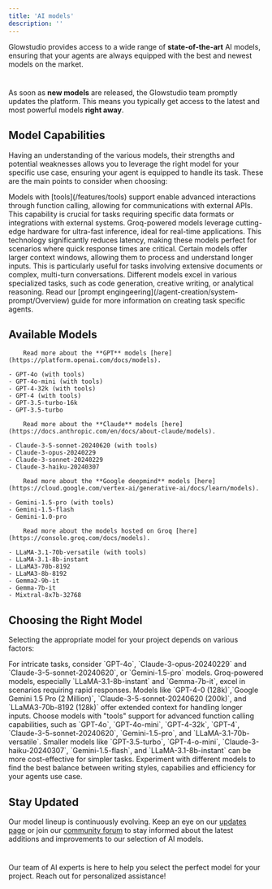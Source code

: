 ```yaml
---
title: 'AI models'
description: ''
---
```


Glowstudio provides access to a wide range of **state-of-the-art** AI models, ensuring that your agents are always equipped with the best and newest models on the market.
#
<Tip>As soon as **new models** are released, the Glowstudio team promptly updates the platform. This means you typically get access to the latest and most powerful models **right away**. </Tip>


## Model Capabilities

Having an understanding of the various models, their strengths and potential weaknesses allows you to leverage the right model for your specific use case, ensuring your agent is equipped to handle its task. These are the main points to consider when choosing:

<CardGroup cols={2}>
  <Card title="Function Calling" icon="code-branch">
    Models with [tools](/features/tools) support enable advanced interactions through function calling, allowing for communications with external APIs. This capability is crucial for tasks requiring specific data formats or integrations with external systems.
  </Card>
  <Card title="Groq Acceleration" icon="bolt">
    Groq-powered models leverage cutting-edge hardware for ultra-fast <Tooltip tip="Inference is the process of using a trained machine learning model to make predictions or generate outputs based on new, unseen data.">inference</Tooltip>, ideal for real-time applications. This technology significantly reduces latency, making these models perfect for scenarios where quick response times are critical.
  </Card>
  <Card title="Extended Context" icon="expand">
    Certain models offer larger <Tooltip tip="The context window is the amount of text a model can process in a single interaction, measured in tokens. Larger context windows allow for more comprehensive understanding and generation of content.">context windows</Tooltip>, allowing them to process and understand longer inputs. This is particularly useful for tasks involving extensive documents or complex, multi-turn conversations.
  </Card>
  <Card title="Task Specialization" icon="bullseye">
    Different models excel in various specialized tasks, such as code generation, creative writing, or analytical reasoning. Read our [prompt engingeering](/agent-creation/system-prompt/Overview) guide for more information on creating task specific agents.
  </Card>
</CardGroup>



## Available Models

<AccordionGroup>

  

  <Accordion title="OpenAI Models">

        Read more about the **GPT** models [here](https://platform.openai.com/docs/models).

    - GPT-4o (with tools)
    - GPT-4o-mini (with tools)
    - GPT-4-32k (with tools)
    - GPT-4 (with tools)
    - GPT-3.5-turbo-16k
    - GPT-3.5-turbo
  </Accordion>
  
  <Accordion title="Anthropic Models">

        Read more about the **Claude** models [here](https://docs.anthropic.com/en/docs/about-claude/models).

    - Claude-3-5-sonnet-20240620 (with tools)
    - Claude-3-opus-20240229
    - Claude-3-sonnet-20240229
    - Claude-3-haiku-20240307
  </Accordion>
  
  <Accordion title="Google Models">

        Read more about the **Google deepmind** models [here](https://cloud.google.com/vertex-ai/generative-ai/docs/learn/models).

    - Gemini-1.5-pro (with tools)
    - Gemini-1.5-flash
    - Gemini-1.0-pro
  </Accordion>
  
  <Accordion title="Groq-Powered Models">


        Read more about the models hosted on Groq [here](https://console.groq.com/docs/models).

    - LLaMA-3.1-70b-versatile (with tools)
    - LLaMA-3.1-8b-instant
    - LLaMA3-70b-8192
    - LLaMA3-8b-8192
    - Gemma2-9b-it
    - Gemma-7b-it
    - Mixtral-8x7b-32768
  </Accordion>
</AccordionGroup>



## Choosing the Right Model

Selecting the appropriate model for your project depends on various factors:

<Steps>
  <Step title="Task Complexity" icon="brain">
    For intricate tasks, consider `GPT-4o`, `Claude-3-opus-20240229` and `Claude-3-5-sonnet-20240620`, or `Gemini-1.5-pro` models.
  </Step>
  
  <Step title="Response Speed" icon="bolt">
    Groq-powered models, especially `LLaMA-3.1-8b-instant` and `Gemma-7b-it`, excel in scenarios requiring rapid responses.
  </Step>
  
  <Step title="Context Length" icon="arrow-up-right-dots">
    Models like `GPT-4-0 (128k)`,`Google Gemini 1.5 Pro (2 Million)`, `Claude-3-5-sonnet-20240620 (200k)`, and `LLaMA3-70b-8192 (128k)` offer extended context for handling longer inputs.
  </Step>
  
  <Step title="Tool Integration" icon="screwdriver-wrench">
    Choose models with "tools" support for advanced function calling capabilities, such as `GPT-4o`, `GPT-4o-mini`, `GPT-4-32k`, `GPT-4`, `Claude-3-5-sonnet-20240620`, `Gemini-1.5-pro`, and `LLaMA-3.1-70b-versatile`.
  </Step>
  
  <Step title="Resource Efficiency" icon="leaf">
    Smaller models like `GPT-3.5-turbo`, `GPT-4-o-mini`, `Claude-3-haiku-20240307`, `Gemini-1.5-flash`, and `LLaMA-3.1-8b-instant` can be more cost-effective for simpler tasks.
  </Step>
</Steps>

<Tip>
Experiment with different models to find the best balance between writing styles, capabilies and efficiency for your agents use case.
</Tip>

## Stay Updated

Our model lineup is continuously evolving. Keep an eye on our [updates page](/updates) or join our [community forum](/community) to stay informed about the latest additions and improvements to our selection of AI models.
#
<Card title="Need Help Designing?" icon="question" href="https://magicmark.ai">
  Our team of AI experts is here to help you select the perfect model for your project. Reach out for personalized assistance!
</Card>